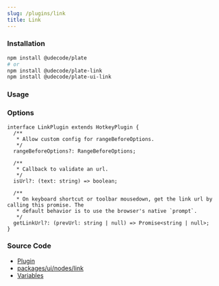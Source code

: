 ```yaml
---
slug: /plugins/link
title: Link
---
```


### Installation

```bash npm2yarn
npm install @udecode/plate
# or
npm install @udecode/plate-link
npm install @udecode/plate-ui-link
```

### Usage


<LinkSandpack />

### Options

```tsx
interface LinkPlugin extends HotkeyPlugin {
  /**
   * Allow custom config for rangeBeforeOptions.
   */
  rangeBeforeOptions?: RangeBeforeOptions;

  /**
   * Callback to validate an url.
   */
  isUrl?: (text: string) => boolean;

  /**
   * On keyboard shortcut or toolbar mousedown, get the link url by calling this promise. The
   * default behavior is to use the browser's native `prompt`.
   */
  getLinkUrl?: (prevUrl: string | null) => Promise<string | null>;
}
```

### Source Code

- [Plugin](https://github.com/udecode/plate/blob/main/packages/nodes/link/src/createLinkPlugin.ts)
- [packages/ui/nodes/link](https://github.com/udecode/plate/tree/main/packages/ui/nodes/link/src)
- [Variables](https://github.com/udecode/plate/blob/main/examples/src)
